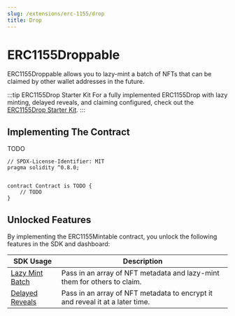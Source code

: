 ---
slug: /extensions/erc-1155/drop
title: Drop
---


# ERC1155Droppable

ERC1155Droppable allows you to lazy-mint a batch of NFTs that can be claimed by other wallet addresses in the future.

:::tip ERC1155Drop Starter Kit
For a fully implemented ERC1155Drop with lazy minting, delayed reveals, and claiming configured,
check out the [ERC1155Drop Starter Kit](/extensions/base-contracts/erc-1155/erc1155drop).
:::

## Implementing The Contract

TODO

```solidity
// SPDX-License-Identifier: MIT
pragma solidity ^0.8.0;


contract Contract is TODO {
    // TODO
}
```

## Unlocked Features

By implementing the ERC1155Mintable contract, you unlock the following features in the SDK and dashboard:

| SDK Usage                                                                                                                     | Description                                                                   |
| ----------------------------------------------------------------------------------------------------------------------------- | ----------------------------------------------------------------------------- |
| [Lazy Mint Batch](/sdk/interacting-with-contracts/erc721/erc1155droppable#create-a-batch-of-nfts-to-be-claimed-in-the-future) | Pass in an array of NFT metadata and lazy-mint them for others to claim.      |
| [Delayed Reveals](/sdk/interacting-with-contracts/erc721/erc721droppable#delayed-reveal)                                      | Pass in an array of NFT metadata to encrypt it and reveal it at a later time. |
